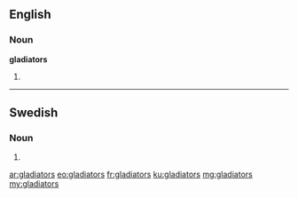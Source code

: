 ==English==

===Noun===
'''gladiators'''

# {{plural of|[[gladiator]]}}

----

==Swedish==

===Noun===
{{head|sv|noun form}}

# {{sv-noun-form-indef-gen|gladiator}}

[[ar:gladiators]]
[[eo:gladiators]]
[[fr:gladiators]]
[[ku:gladiators]]
[[mg:gladiators]]
[[my:gladiators]]
